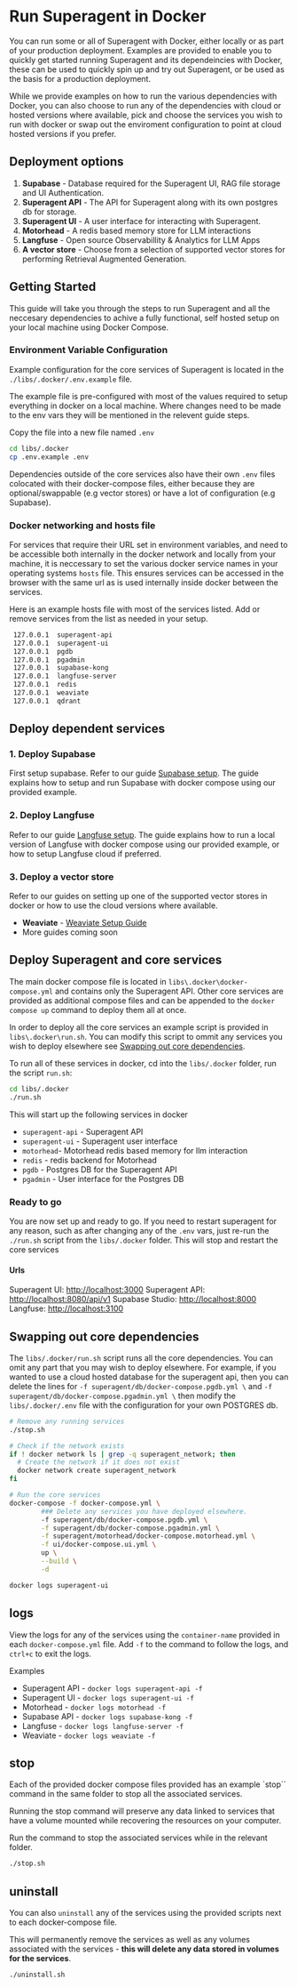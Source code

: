 # Run Superagent in Docker

You can run some or all of Superagent with Docker, either locally or as part of your production deployment. Examples are provided to enable you to quickly get started running Superagent and its dependeincies with Docker, these can be used to quickly spin up and try out Superagent, or be used as the basis for a production deployment.

While we provide examples on how to run the various dependencies with Docker, you can also choose to run any of the dependencies with cloud or hosted versions where available, pick and choose the services you wish to run with docker or swap out the enviroment configuration to point at cloud hosted versions if you prefer.

## Deployment options

1. **Supabase** - Database required for the Superagent UI, RAG file storage and UI Authentication.
2. **Superagent API** - The API for Superagent along with its own postgres db for storage.
3. **Superagent UI** - A user interface for interacting with Superagent.
4. **Motorhead** - A redis based memory store for LLM interactions
5. **Langfuse** - Open source Observabillity & Analytics for LLM Apps
6. **A vector store** - Choose from a selection of supported vector stores for performing Retrieval Augmented Generation.

## Getting Started

This guide will take you through the steps to run Superagent and all the neccesary dependencies to achive a fully functional, self hosted setup on your local machine using Docker Compose.

### Environment Variable Configuration

Example configuration for the core services of Superagent is located in the `./libs/.docker/.env.example` file.

The example file is pre-configured with most of the values required to setup everything in docker on a local machine. Where changes need to be made to the env vars they will be mentioned in the relevent guide steps.

Copy the file into a new file named `.env`

``` bash
cd libs/.docker
cp .env.example .env
```

Dependencies outside of the core services also have their own `.env` files colocated with their docker-compose files, either because they are optional/swappable (e.g vector stores) or have a lot of configuration (e.g Supabase).

### Docker networking and hosts file

For services that require their URL set in environment variables, and need to be accessible both internally in the docker network and locally from your machine, it is neccessary to set the various docker service names in your operating systems `hosts` file. This ensures services can be accessed in the browser with the same url as is used internally inside docker between the services.

Here is an example hosts file with most of the services listed. Add or remove services from the list as needed in your setup.

``` bash
 127.0.0.1  superagent-api
 127.0.0.1  superagent-ui
 127.0.0.1  pgdb
 127.0.0.1  pgadmin
 127.0.0.1  supabase-kong
 127.0.0.1  langfuse-server
 127.0.0.1  redis
 127.0.0.1  weaviate
 127.0.0.1  qdrant
```

## Deploy dependent services

### 1. Deploy Supabase

First setup supabase. Refer to our guide [Supabase setup](https://docs.superagent.sh/overview/dependencies/supabase). The guide explains how to setup and run Supabase with docker compose using our provided example.

### 2. Deploy Langfuse

Refer to our guide [Langfuse setup](https://docs.superagent.sh/overview/logging/langfuse). The guide explains how to run a local version of Langfuse with docker compose using our provided example, or how to setup Langfuse cloud if preferred.

### 3. Deploy a vector store

Refer to our guides on setting up one of the supported vector stores in docker or how to use the cloud versions where available.

- **Weaviate** - [Weaviate Setup Guide](https://docs.superagent.sh/overview/vector-stores/weaviate)
- More guides coming soon

## Deploy Superagent and core services

The main docker compose file is located in `libs\.docker\docker-compose.yml` and contains only the Superagent API. Other core services are provided as additional compose files and can be appended to the `docker compose up` command to deploy them all at once.

In order to deploy all the core services an example script is provided in `libs\.docker\run.sh`.  You can modify this script to ommit any services you wish to deploy elsewhere see [Swapping out core dependencies](#swapping-out-core-dependencies).

To run all of these services in docker, cd into the `libs/.docker` folder, run the script `run.sh`:

``` bash
cd libs/.docker
./run.sh

```

This will start up the following services in docker

- `superagent-api` - Superagent API
- `superagent-ui`  - Superagent user interface
- `motorhead`- Motorhead redis based memory for llm interaction
- `redis` - redis backend for Motorhead
- `pgdb` - Postgres DB for the Superagent API
- `pgadmin` - User interface for the Postgres DB

### Ready to go

You are now set up and ready to go. If you need to restart superagent for any reason, such as after changing any of the `.env` vars, just re-run the `./run.sh` script from the `libs/.docker` folder. This will stop and restart the core services

#### Urls

Superagent UI: [http://localhost:3000](http://localhost:3000)
Superagent API: [http://localhost:8080/api/v1](http://localhost:8080/api/v1)
Supabase Studio: [http://localhost:8000](http://localhost:8000)
Langfuse: [http://localhost:3100](http://localhost:3100)

## Swapping out core dependencies

The `libs/.docker/run.sh` script runs all the core dependencies. You can omit any part that you may wish to deploy elsewhere. For example, if you wanted to use a cloud hosted database for the superagent api, then you can delete the lines for `-f superagent/db/docker-compose.pgdb.yml \` and `-f superagent/db/docker-compose.pgadmin.yml \` then modify the `libs/.docker/.env` file with the configuration for your own POSTGRES db.

``` bash
# Remove any running services
./stop.sh

# Check if the network exists
if ! docker network ls | grep -q superagent_network; then
  # Create the network if it does not exist
  docker network create superagent_network
fi

# Run the core services
docker-compose -f docker-compose.yml \
        ### Delete any services you have deployed elsewhere.
        -f superagent/db/docker-compose.pgdb.yml \
        -f superagent/db/docker-compose.pgadmin.yml \
        -f superagent/motorhead/docker-compose.motorhead.yml \
        -f ui/docker-compose.ui.yml \
        up \
        --build \
        -d

docker logs superagent-ui

```

## logs

View the logs for any of the services using the `container-name` provided in each `docker-compose.yml` file. Add `-f` to the command to follow the logs, and `ctrl+c` to exit the logs.

Examples

- Superagent API - `docker logs superagent-api -f`
- Superagent UI - `docker logs superagent-ui -f`
- Motorhead - `docker logs motorhead -f`
- Supabase API - `docker logs supabase-kong -f`
- Langfuse - `docker logs langfuse-server -f`
- Weaviate - `docker logs weaviate -f`

## stop

Each of the provided docker compose files provided has an example `stop`` command in the same folder to stop all the associated services.

Running the stop command will preserve any data linked to services that have a volume mounted while recovering the resources on your computer.

Run the command to stop the associated services while in the relevant folder.

``` bash
./stop.sh
```

## uninstall

You can also `uninstall` any of the services using the provided scripts next to each docker-compose file.

This will permanently remove the services as well as any volumes associated with the services - **this will delete any data stored in volumes for the services**.

``` bash
./uninstall.sh
```
